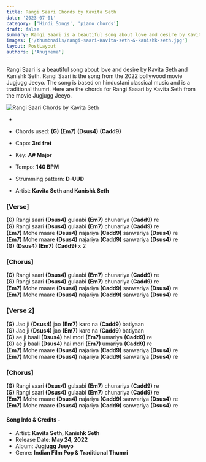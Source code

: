 ```yaml
---
title: Rangi Saari Chords by Kavita Seth
date: '2023-07-01'
category: ['Hindi Songs', 'piano chords']
draft: false
summary: Rangi Saari is a beautiful song about love and desire by Kavita Seth and Kanishk Seth. Rangi Saari is the song from the 2022 bollywood movie Jugjugg Jeeyo. The song is based on hindustani classical music and is a traditional thumri. Here are the chords for Rangi Saaari by Kavita Seth from the movie Jugjugg Jeeyo.
images: ['/thumbnails/rangi-saari-Kavita-seth-&-kanishk-seth.jpg']
layout: PostLayout
authors: ['Anujnema']
---
```


Rangi Saari is a beautiful song about love and desire by Kavita Seth and Kanishk Seth. Rangi Saari is the song from the 2022 bollywood movie Jugjugg Jeeyo. The song is based on hindustani classical music and is a traditional thumri. Here are the chords for Rangi Saaari by Kavita Seth from the movie Jugjugg Jeeyo.

![Rangi Saari Chords by Kavita Seth](/thumbnails/rangi-saari-Kavita-seth-&-kanishk-seth.jpg)

-

- Chords used: **(G)** **(Em7)** **(Dsus4)** **(Cadd9)**
- Capo: **3rd fret**
- Key: **A# Major**
- Tempo: **140 BPM**
- Strumming pattern: **D-UUD**
- Artist: **Kavita Seth and Kanishk Seth**

### \[Verse\]

**(G)** Rangi saari **(Dsus4)** gulaabi **(Em7)** chunariya **(Cadd9)** re\
**(G)** Rangi saari **(Dsus4)** gulaabi **(Em7)** chunariya **(Cadd9)** re\
**(Em7)** Mohe maare **(Dsus4)** najariya **(Cadd9)** sanwariya **(Dsus4)** re\
**(Em7)** Mohe maare **(Dsus4)** najariya **(Cadd9)** sanwariya **(Dsus4)** re\
**(G)** **(Dsus4)** **(Em7)** **(Cadd9)** x 2

### \[Chorus\]

**(G)** Rangi saari **(Dsus4)** gulaabi **(Em7)** chunariya **(Cadd9)** re\
**(G)** Rangi saari **(Dsus4)** gulaabi **(Em7)** chunariya **(Cadd9)** re\
**(Em7)** Mohe maare **(Dsus4)** najariya **(Cadd9)** sanwariya **(Dsus4)** re\
**(Em7)** Mohe maare **(Dsus4)** najariya **(Cadd9)** sanwariya **(Dsus4)** re

### \[Verse 2\]

**(G)** Jao ji **(Dsus4)** jao **(Em7)** karo na **(Cadd9)** batiyaan\
**(G)** Jao ji **(Dsus4)** jao **(Em7)** karo na **(Cadd9)** batiyaan\
**(G)** ae ji baali **(Dsus4)** hai mori **(Em7)** umariya **(Cadd9)** re\
**(G)** ae ji baali **(Dsus4)** hai mori **(Em7)** umariya **(Cadd9)** re\
**(Em7)** Mohe maare **(Dsus4)** najariya **(Cadd9)** sanwariya **(Dsus4)** re\
**(Em7)** Mohe maare **(Dsus4)** najariya **(Cadd9)** sanwariya **(Dsus4)** re

### \[Chorus\]

**(G)** Rangi saari **(Dsus4)** gulaabi **(Em7)** chunariya **(Cadd9)** re\
**(G)** Rangi saari **(Dsus4)** gulaabi **(Em7)** chunariya **(Cadd9)** re\
**(Em7)** Mohe maare **(Dsus4)** najariya **(Cadd9)** sanwariya **(Dsus4)** re\
**(Em7)** Mohe maare **(Dsus4)** najariya **(Cadd9)** sanwariya **(Dsus4)** re

#### Song Info & Credits -

- Artist: **Kavita Seth, Kanishk Seth**
- Release Date: **May 24, 2022**
- Album: **Jugjugg Jeeyo**
- Genre: **Indian Film Pop & Traditional Thumri**
